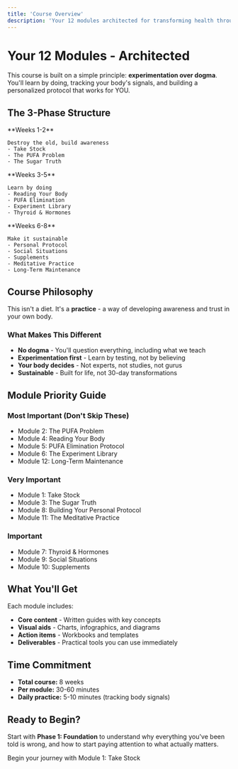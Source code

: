 ```yaml
---
title: 'Course Overview'
description: 'Your 12 modules architected for transforming health through experimentation'
---
```


# Your 12 Modules - Architected

This course is built on a simple principle: **experimentation over dogma**. You'll learn by doing, tracking your body's signals, and building a personalized protocol that works for YOU.

## The 3-Phase Structure

<CardGroup cols={3}>
  <Card title="Phase 1: Foundation" icon="foundation" color="#16A34A">
    **Weeks 1-2**

    Destroy the old, build awareness
    - Take Stock
    - The PUFA Problem
    - The Sugar Truth
  </Card>

  <Card title="Phase 2: Experimentation" icon="flask" color="#07C983">
    **Weeks 3-5**

    Learn by doing
    - Reading Your Body
    - PUFA Elimination
    - Experiment Library
    - Thyroid & Hormones
  </Card>

  <Card title="Phase 3: Refinement" icon="sliders" color="#15803D">
    **Weeks 6-8**

    Make it sustainable
    - Personal Protocol
    - Social Situations
    - Supplements
    - Meditative Practice
    - Long-Term Maintenance
  </Card>
</CardGroup>

## Course Philosophy

This isn't a diet. It's a **practice** - a way of developing awareness and trust in your own body.

### What Makes This Different

- **No dogma** - You'll question everything, including what we teach
- **Experimentation first** - Learn by testing, not by believing
- **Your body decides** - Not experts, not studies, not gurus
- **Sustainable** - Built for life, not 30-day transformations

## Module Priority Guide

### Most Important (Don't Skip These)
- Module 2: The PUFA Problem
- Module 4: Reading Your Body
- Module 5: PUFA Elimination Protocol
- Module 6: The Experiment Library
- Module 12: Long-Term Maintenance

### Very Important
- Module 1: Take Stock
- Module 3: The Sugar Truth
- Module 8: Building Your Personal Protocol
- Module 11: The Meditative Practice

### Important
- Module 7: Thyroid & Hormones
- Module 9: Social Situations
- Module 10: Supplements

## What You'll Get

Each module includes:

- **Core content** - Written guides with key concepts
- **Visual aids** - Charts, infographics, and diagrams
- **Action items** - Workbooks and templates
- **Deliverables** - Practical tools you can use immediately

## Time Commitment

- **Total course:** 8 weeks
- **Per module:** 30-60 minutes
- **Daily practice:** 5-10 minutes (tracking body signals)

## Ready to Begin?

Start with **Phase 1: Foundation** to understand why everything you've been told is wrong, and how to start paying attention to what actually matters.

<Card title="Start Phase 1" icon="rocket" href="/course/phase1/module1-take-stock">
  Begin your journey with Module 1: Take Stock
</Card>
